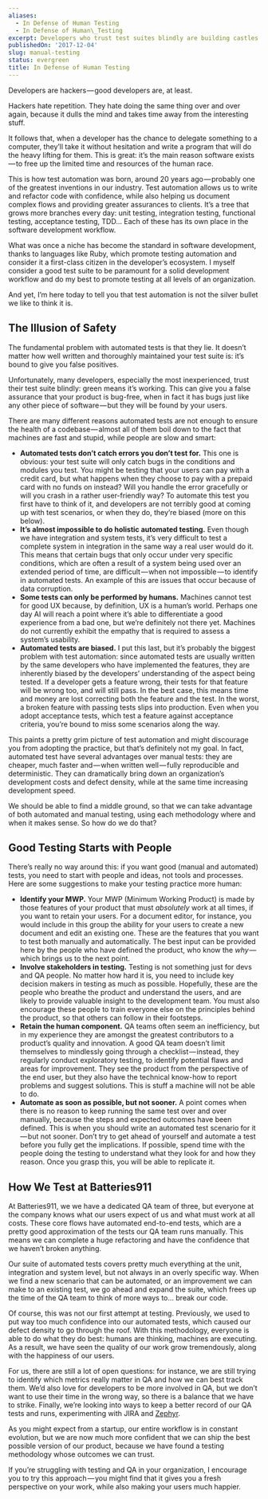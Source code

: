 ```yaml
---
aliases:
  - In Defense of Human Testing
  - In Defense of Human\_Testing
excerpt: Developers who trust test suites blindly are building castles in quicksand.
publishedOn: '2017-12-04'
slug: manual-testing
status: evergreen
title: In Defense of Human Testing
---
```

Developers are hackers — good developers are, at least.

Hackers hate repetition. They hate doing the same thing over and over again, because it dulls the mind and takes time away from the interesting stuff.

It follows that, when a developer has the chance to delegate something to a computer, they’ll take it without hesitation and write a program that will do the heavy lifting for them. This is great: it’s the main reason software exists — to free up the limited time and resources of the human race.

This is how test automation was born, around 20 years ago — probably one of the greatest inventions in our industry. Test automation allows us to write and refactor code with confidence, while also helping us document complex flows and providing greater assurances to clients. It’s a tree that grows more branches every day: unit testing, integration testing, functional testing, acceptance testing, TDD… Each of these has its own place in the software development workflow.

What was once a niche has become the standard in software development, thanks to languages like Ruby, which promote testing automation and consider it a first-class citizen in the developer’s ecosystem. I myself consider a good test suite to be paramount for a solid development workflow and do my best to promote testing at all levels of an organization.

And yet, I’m here today to tell you that test automation is not the silver bullet we like to think it is.

## The Illusion of Safety

The fundamental problem with automated tests is that they lie. It doesn’t matter how well written and thoroughly maintained your test suite is: it’s bound to give you false positives.

Unfortunately, many developers, especially the most inexperienced, trust their test suite blindly: green means it’s working. This can give you a false assurance that your product is bug-free, when in fact it has bugs just like any other piece of software — but they will be found by your users.

There are many different reasons automated tests are not enough to ensure the health of a codebase — almost all of them boil down to the fact that machines are fast and stupid, while people are slow and smart:

- **Automated tests don’t catch errors you don’t test for.** This one is obvious: your test suite will only catch bugs in the conditions and modules you test. You might be testing that your users can pay with a credit card, but what happens when they choose to pay with a prepaid card with no funds on instead? Will you handle the error gracefully or will you crash in a rather user-friendly way? To automate this test you first have to think of it, and developers are not terribly good at coming up with test scenarios, or when they do, they’re biased (more on this below).
- **It’s almost impossible to do holistic automated testing.** Even though we have integration and system tests, it’s very difficult to test a complete system in integration in the same way a real user would do it. This means that certain bugs that only occur under very specific conditions, which are often a result of a system being used over an extended period of time, are difficult — when not impossible — to identify in automated tests. An example of this are issues that occur because of data corruption.
- **Some tests can only be performed by humans.** Machines cannot test for good UX because, by definition, UX is a human’s world. Perhaps one day AI will reach a point where it’s able to differentiate a good experience from a bad one, but we’re definitely not there yet. Machines do not currently exhibit the empathy that is required to assess a system’s usability.
- **Automated tests are biased.** I put this last, but it’s probably the biggest problem with test automation: since automated tests are usually written by the same developers who have implemented the features, they are inherently biased by the developers’ understanding of the aspect being tested. If a developer gets a feature wrong, their tests for that feature will be wrong too, and will still pass. In the best case, this means time and money are lost correcting both the feature and the test. In the worst, a broken feature with passing tests slips into production. Even when you adopt acceptance tests, which test a feature against acceptance criteria, you’re bound to miss some scenarios along the way.

This paints a pretty grim picture of test automation and might discourage you from adopting the practice, but that’s definitely not my goal. In fact, automated test have several advantages over manual tests: they are cheaper, much faster and — when written well — fully reproducible and deterministic. They can dramatically bring down an organization’s development costs and defect density, while at the same time increasing development speed.

We should be able to find a middle ground, so that we can take advantage of both automated and manual testing, using each methodology where and when it makes sense. So how do we do that?

## Good Testing Starts with People

There’s really no way around this: if you want good (manual and automated) tests, you need to start with people and ideas, not tools and processes. Here are some suggestions to make your testing practice more human:

- **Identify your MWP.** Your MWP (Minimum Working Product) is made by those features of your product that must _absolutely_ work at all times, if you want to retain your users. For a document editor, for instance, you would include in this group the ability for your users to create a new document and edit an existing one. These are the features that you want to test both manually and automatically. The best input can be provided here by the people who have defined the product, who know the _why_ — which brings us to the next point.
- **Involve stakeholders in testing.** Testing is not something just for devs and QA people. No matter how hard it is, you need to include key decision makers in testing as much as possible. Hopefully, these are the people who breathe the product and understand the users, and are likely to provide valuable insight to the development team. You must also encourage these people to train everyone else on the principles behind the product, so that others can follow in their footsteps.
- **Retain the human component.** QA teams often seem an inefficiency, but in my experience they are amongst the greatest contributors to a product’s quality and innovation. A good QA team doesn’t limit themselves to mindlessly going through a checklist — instead, they regularly conduct exploratory testing, to identify potential flaws and areas for improvement. They see the product from the perspective of the end user, but they also have the technical know-how to report problems and suggest solutions. This is stuff a machine will not be able to do.
- **Automate as soon as possible, but not sooner.** A point comes when there is no reason to keep running the same test over and over manually, because the steps and expected outcomes have been defined. This is when you should write an automated test scenario for it — but not sooner. Don’t try to get ahead of yourself and automate a test before you fully get the implications. If possible, spend time with the people doing the testing to understand what they look for and how they reason. Once you grasp this, you will be able to replicate it.

## How We Test at Batteries911

At Batteries911, we we have a dedicated QA team of three, but everyone at the company knows what our users expect of us and what must work at all costs. These core flows have automated end-to-end tests, which are a pretty good approximation of the tests our QA team runs manually. This means we can complete a huge refactoring and have the confidence that we haven’t broken anything.

Our suite of automated tests covers pretty much everything at the unit, integration and system level, but not always in an overly specific way. When we find a new scenario that can be automated, or an improvement we can make to an existing test, we go ahead and expand the suite, which frees up the time of the QA team to think of more ways to… break our code.

Of course, this was not our first attempt at testing. Previously, we used to put way too much confidence into our automated tests, which caused our defect density to go through the roof. With this methodology, everyone is able to do what they do best: humans are thinking, machines are executing. As a result, we have seen the quality of our work grow tremendously, along with the happiness of our users.

For us, there are still a lot of open questions: for instance, we are still trying to identify which metrics really matter in QA and how we can best track them. We’d also love for developers to be more involved in QA, but we don’t want to use their time in the wrong way, so there is a balance that we have to strike. Finally, we’re looking into ways to keep a better record of our QA tests and runs, experimenting with JIRA and [Zephyr](https://marketplace.atlassian.com/plugins/com.thed.zephyr.je/cloud/overview?headline=Zephyr+Jira&network=g&utm_source=google&source=adwords&matchtype=e&gclid=CjwKCAiAu4nRBRBKEiwANms5W7RE6Mp9ii9UVOXaF060UioKPfEWaDkKgfL-MhQvkaDC4Og3WM5E-xoCrxgQAvD_BwE&keyword=zephyr+jira&placement=&utm_campaign=173125373&adpos=1t1&devicemodel=&utm_medium=cpc&device=c&utm_term=Zephyr+Jira).

As you might expect from a startup, our entire workflow is in constant evolution, but we are now much more confident that we can ship the best possible version of our product, because we have found a testing methodology whose outcomes we can trust.

If you’re struggling with testing and QA in your organization, I encourage you to try this approach — you might find that it gives you a fresh perspective on your work, while also making your users much happier.

